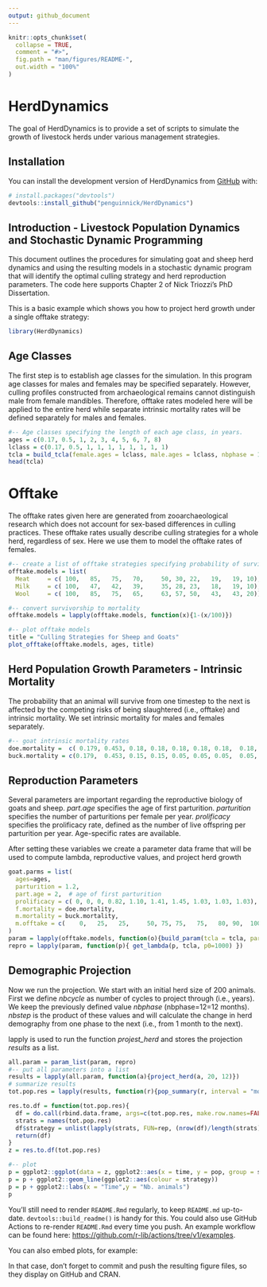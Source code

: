 ```yaml
---
output: github_document
---
```


<!-- README.md is generated from README.Rmd. Please edit that file -->

```r
knitr::opts_chunk$set(
  collapse = TRUE,
  comment = "#>",
  fig.path = "man/figures/README-",
  out.width = "100%"
)
```

<!-- badges: start -->
<!-- badges: end -->

# HerdDynamics
The goal of HerdDynamics is to provide a set of scripts to simulate the growth of livestock herds under various management strategies.

## Installation

You can install the development version of HerdDynamics from [GitHub](https://github.com/) with:

``` r
# install.packages("devtools")
devtools::install_github("penguinnick/HerdDynamics")
```

## Introduction - Livestock Population Dynamics and Stochastic Dynamic Programming

This document outlines the procedures for simulating goat and sheep herd dynamics and using the resulting models in a stochastic dynamic program that will identify the optimal culling strategy and herd reproduction parameters. The code here supports Chapter 2 of Nick Triozzi's PhD Dissertation.

This is a basic example which shows you how to project herd growth under a single offtake strategy:

```r
library(HerdDynamics)
```

## Age Classes

The first step is to establish age classes for the simulation. In this program age classes for males and females may be specified separately. However, culling profiles constructed from archaeological remains cannot distinguish male from female mandibles. Therefore, offtake rates modeled here will be applied to the entire herd while separate intrinsic mortality rates will be defined separately for males and females.

```r
#-- Age classes specifying the length of each age class, in years.
ages = c(0.17, 0.5, 1, 2, 3, 4, 5, 6, 7, 8)
lclass = c(0.17, 0.5, 1, 1, 1, 1, 1, 1, 1, 1)
tcla = build_tcla(female.ages = lclass, male.ages = lclass, nbphase = 12) #The parameter nbphase is set to 12 which converts ages to months.
head(tcla)
```
# Offtake

The offtake rates given here are generated from zooarchaeological research which does not account for sex-based differences in culling practices.  These offtake rates usually describe culling strategies for a whole herd, regardless of sex. Here we use them to model the offtake rates of females. 

```r
#-- create a list of offtake strategies specifying probability of survival by age
offtake.models = list(
  Meat     = c( 100,   85,   75,   70,     50, 30, 22,   19,   19, 10),    # Payne 1973
  Milk     = c( 100,   47,   42,   39,     35, 28, 23,   18,   19, 10),    # Payne 1973
  Wool     = c( 100,   85,   75,   65,     63, 57, 50,   43,   43, 20))    # Payne 1973

#-- convert survivorship to mortality
offtake.models = lapply(offtake.models, function(x){1-(x/100)})

#-- plot offtake models
title = "Culling Strategies for Sheep and Goats"
plot_offtake(offtake.models, ages, title)
```

## Herd Population Growth Parameters - Intrinsic Mortality

The probability that an animal will survive from one timestep to the next is affected by the competing risks of being slaughtered (i.e., offtake) and intrinsic mortality. We set intrinsic mortality for males and females separately.

```r
#-- goat intrinsic mortality rates
doe.mortality =  c( 0.179, 0.453, 0.18, 0.18, 0.18, 0.18, 0.18,  0.18,  0.18, 0.18)
buck.mortality = c(0.179,  0.453, 0.15, 0.15, 0.05, 0.05, 0.05,  0.05,  1.00, 1.00)
```

## Reproduction Parameters
Several parameters are important regarding the reproductive biology of goats and sheep.
*part.age* specifies the age of first parturition. 
*parturition* specifies the number of parturitions per female per year. 
*prolificacy* specifies the prolificacy rate, defined as the number of live offspring per parturition per year. Age-specific rates are available.

After setting these variables we create a parameter data frame that will be used to compute lambda, reproductive values, and project herd growth

```r
goat.parms = list(
  ages=ages,
  parturition = 1.2,
  part.age = 2,  # age of first parturition
  prolificacy = c( 0, 0, 0, 0.82, 1.10, 1.41, 1.45, 1.03, 1.03, 1.03),
  f.mortality = doe.mortality,
  m.mortality = buck.mortality,
  m.offtake = c(    0,   25,   25,     50, 75, 75,   75,   80, 90,  100)  / 100 # male offtake
)
param = lapply(offtake.models, function(o){build_param(tcla = tcla, parms=goat.parms, male.offtake = TRUE, offtake = o, phase="month")})
repro = lapply(param, function(p){ get_lambda(p, tcla, p0=1000) }) 

```

## Demographic Projection
Now we run the projection. We start with an initial herd size of 200 animals.
First we define *nbcycle* as number of cycles to project through (i.e., years). We keep the previously defined value  *nbphase* (nbphase=12=12 months). *nbstep* is the product of these values and will calculate the change in herd demography from one phase to the next (i.e., from 1 month to the next).

lapply is used to run the function *projest_herd* and stores the projection *results* as a list.

```r
all.param = param_list(param, repro)
#-- put all parameters into a list
results = lapply(all.param, function(a){project_herd(a, 20, 12)})
# summarize results
tot.pop.res = lapply(results, function(r){pop_summary(r, interval = "month")})

res.to.df = function(tot.pop.res){
  df = do.call(rbind.data.frame, args=c(tot.pop.res, make.row.names=FALSE))
  strats = names(tot.pop.res)
  df$strategy = unlist(lapply(strats, FUN=rep, (nrow(df)/length(strats))))
  return(df)
}
z = res.to.df(tot.pop.res)
```

```r
#-- plot
p = ggplot2::ggplot(data = z, ggplot2::aes(x = time, y = pop, group = strategy))
p = p + ggplot2::geom_line(ggplot2::aes(colour = strategy))
p = p + ggplot2::labs(x = "Time",y = "Nb. animals")
p
```

You'll still need to render `README.Rmd` regularly, to keep `README.md` up-to-date. `devtools::build_readme()` is handy for this. You could also use GitHub Actions to re-render `README.Rmd` every time you push. An example workflow can be found here: <https://github.com/r-lib/actions/tree/v1/examples>.

You can also embed plots, for example:



In that case, don't forget to commit and push the resulting figure files, so they display on GitHub and CRAN.
